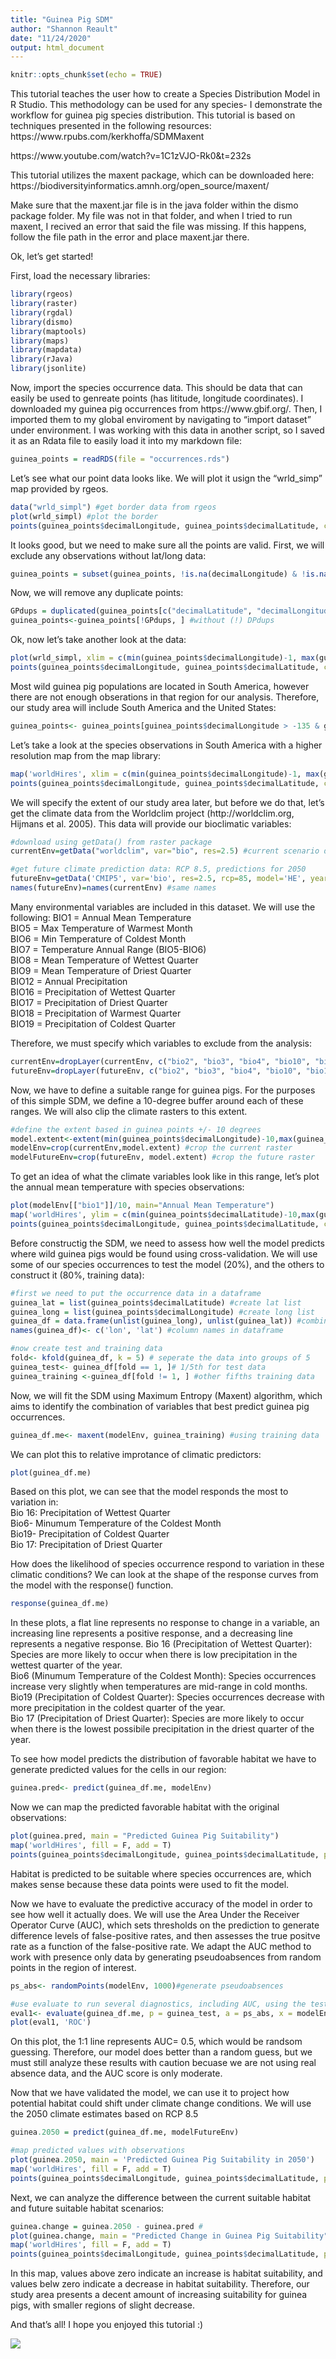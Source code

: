 ```yaml
---
title: "Guinea Pig SDM"
author: "Shannon Reault"
date: "11/24/2020"
output: html_document
---
```


```r
knitr::opts_chunk$set(echo = TRUE)
```
This tutorial teaches the user how to create a Species Distribution Model in R Studio. This methodology can be used for any species- I demonstrate the workflow for guinea pig species distribution. This tutorial is based on techniques presented in the following resources:
https://www.rpubs.com/kerkhoffa/SDMMaxent

https://www.youtube.com/watch?v=1C1zVJO-Rk0&t=232s

This tutorial utilizes the maxent package, which can be downloaded here:
https://biodiversityinformatics.amnh.org/open_source/maxent/

Make sure that the maxent.jar file is in the java folder within the dismo package folder. My file was not in that folder, and when I tried to run maxent, I recived an error that said the file was missing. If this happens, follow the file path in the error and place maxent.jar there. 

Ok, let's get started!

First, load the necessary libraries:
```r
library(rgeos)
library(raster)
library(rgdal)
library(dismo)
library(maptools)
library(maps)
library(mapdata)
library(rJava)
library(jsonlite)
```
Now, import the species occurrence data. This should be data that can easily be used to genreate points (has lititude, longitude coordinates). I downloaded my guinea pig occurrences from https://www.gbif.org/. Then, I imported them to my global enviroment by navigating to "import dataset" under environment. I was working with this data in another script, so I saved it as an Rdata file to easily load it into my markdown file:
```r
guinea_points = readRDS(file = "occurrences.rds")
```
Let's see what our point data looks like. We will plot it usign the "wrld_simp" map provided by rgeos. 
```r
data("wrld_simpl") #get border data from rgeos
plot(wrld_simpl) #plot the border
points(guinea_points$decimalLongitude, guinea_points$decimalLatitude, col = "red") #plot the points
```

It looks good, but we need to make sure all the points are valid. First, we will exclude any observations without lat/long data:

```r
guinea_points = subset(guinea_points, !is.na(decimalLongitude) & !is.na(decimalLatitude)) # specifying to only include data where lat/long values are not (!) NA
```
Now, we will remove any duplicate points:
```r
GPdups = duplicated(guinea_points[c("decimalLatitude", "decimalLongitude")])
guinea_points<-guinea_points[!GPdups, ] #without (!) DPdups
```
Ok, now let's take another look at the data:
```r
plot(wrld_simpl, xlim = c(min(guinea_points$decimalLongitude)-1, max(guinea_points$decimalLongitude)+1), ylim = c(min(guinea_points$decimalLatitude)-1, max(guinea_points$decimalLatitude)+1), axes = T, col = "light yellow")
points(guinea_points$decimalLongitude, guinea_points$decimalLatitude, col = "blue", pch = 20, cex=.75)
```

Most wild guinea pig populations are located in South America, however there are not enough obserations in that region for our analysis. Therefore, our study area will include South America and the United States:
```r
guinea_points<- guinea_points[guinea_points$decimalLongitude > -135 & guinea_points$decimalLongitude< -50 & guinea_points$decimalLatitude> -60 & guinea_points$decimalLatitude< 40, ]
```
Let's take a look at the species observations in South America with a higher resolution map from the map library:
```r
map('worldHires', xlim = c(min(guinea_points$decimalLongitude)-1, max(guinea_points$decimalLongitude)+1), ylim = c(min(guinea_points$decimalLatitude)-1, max(guinea_points$decimalLatitude)+1), fill = T, col = "light yellow")
points(guinea_points$decimalLongitude, guinea_points$decimalLatitude, col = "blue", pch = 20, cex=.75)
```

We will specify the extent of our study area later, but before we do that, let's get the climate data from the Worldclim project (http://worldclim.org, Hijmans et al. 2005). This data will provide our bioclimatic variables:
```r
#download using getData() from raster package
currentEnv=getData("worldclim", var="bio", res=2.5) #current scenario data

#get future climate prediction data: RCP 8.5, predictions for 2050
futureEnv=getData('CMIP5', var='bio', res=2.5, rcp=85, model='HE', year=50)
names(futureEnv)=names(currentEnv) #same names
```
Many environmental variables are included in this dataset. We will use the following:
BIO1 = Annual Mean Temperature\
BIO5 = Max Temperature of Warmest Month\
BIO6 = Min Temperature of Coldest Month\
BIO7 = Temperature Annual Range (BIO5-BIO6)\
BIO8 = Mean Temperature of Wettest Quarter\
BIO9 = Mean Temperature of Driest Quarter\
BIO12 = Annual Precipitation\
BIO16 = Precipitation of Wettest Quarter\
BIO17 = Precipitation of Driest Quarter\
BIO18 = Precipitation of Warmest Quarter\
BIO19 = Precipitation of Coldest Quarter\

Therefore, we must specify which variables to exclude from the analysis:
```r
currentEnv=dropLayer(currentEnv, c("bio2", "bio3", "bio4", "bio10", "bio11", "bio13", "bio14", "bio15")) #drop layers from current scenario
futureEnv=dropLayer(futureEnv, c("bio2", "bio3", "bio4", "bio10", "bio11", "bio13", "bio14", "bio15")) #drop layers from future scenario
```
Now, we have to define a suitable range for guinea pigs. For the purposes of this simple SDM, we define a 10-degree buffer around each of these ranges. We will also clip the climate rasters to this extent. 
```r
#define the extent based in guinea points +/- 10 degrees
model.extent<-extent(min(guinea_points$decimalLongitude)-10,max(guinea_points$decimalLongitude)+10,min(guinea_points$decimalLatitude)-10,max(guinea_points$decimalLatitude)+10)
modelEnv=crop(currentEnv,model.extent) #crop the current raster
modelFutureEnv=crop(futureEnv, model.extent) #crop the future raster
```

To get an idea of what the climate variables look like in this range, let's plot the annual mean temperature with species observations:
```r
plot(modelEnv[["bio1"]]/10, main="Annual Mean Temperature")
map('worldHires', ylim = c(min(guinea_points$decimalLatitude)-10,max(guinea_points$decimalLatitude)+10), xlim = c(min(guinea_points$decimalLongitude)-10,max(guinea_points$decimalLongitude)+10), fill = F, add = T)
points(guinea_points$decimalLongitude, guinea_points$decimalLatitude, col = "blue", pch = 20, cex=.75)
```

Before constructig the SDM, we need to assess how well the model predicts where wild guinea pigs would be found using cross-validation. We will use some of our species occurrences to test the model (20%), and the others to construct it (80%, training data):
```r
#first we need to put the occurrence data in a dataframe
guinea_lat = list(guinea_points$decimalLatitude) #create lat list
guinea_long = list(guinea_points$decimalLongitude) #create long list
guinea_df = data.frame(unlist(guinea_long), unlist(guinea_lat)) #combine into a dataframe
names(guinea_df)<- c('lon', 'lat') #column names in dataframe

#now create test and training data
fold<- kfold(guinea_df, k = 5) # seperate the data into groups of 5
guinea_test<- guinea_df[fold == 1, ]# 1/5th for test data
guinea_training <-guinea_df[fold != 1, ] #other fifths training data
```
Now, we will fit the SDM using Maximum Entropy (Maxent) algorithm, which aims to identify the combination of variables that best predict guinea pig occurrences. 
```r
guinea_df.me<- maxent(modelEnv, guinea_training) #using training data
```
We can plot this to relative improtance of climatic predictors:
```r
plot(guinea_df.me)
```

Based on this plot, we can see that the model responds the most to variation in:\
Bio 16: Precipitation of Wettest Quarter\
Bio6- Minumum Temperature of the Coldest Month\
Bio19- Precipitation of Coldest Quarter\
Bio 17: Precipitation of Driest Quarter\

How does the likelihood of species occurrence respond to variation in these climatic conditions?
We can look at the shape of the response curves from the model with the response() function.
```r
response(guinea_df.me)
```

In these plots, a flat line represents no response to change in a variable, an increasing line represents a positive response, and a decreasing line represents a negative response. 
Bio 16 (Precipitation of Wettest Quarter): Species are more likely to occur when there is low precipitation in the wettest quarter of the year.\
Bio6 (Minumum Temperature of the Coldest Month): Species occurrences increase very slightly when temperatures are mid-range in cold months.\
Bio19 (Precipitation of Coldest Quarter): Species occurrences decrease with more precipitation in the coldest quarter of the year.\
Bio 17 (Precipitation of Driest Quarter): Species are more likely to occur when there is the lowest possibile precipitation in the driest quarter of the year. \

To see how model predicts the distribution of favorable habitat we have to generate predicted values for the cells in our region:
```r
guinea.pred<- predict(guinea_df.me, modelEnv)
```
Now we can map the predicted favorable habitat with the original observations:
```r
plot(guinea.pred, main = "Predicted Guinea Pig Suitability")
map('worldHires', fill = F, add = T)
points(guinea_points$decimalLongitude, guinea_points$decimalLatitude, pch = 20, cex =.7)
```

Habitat is predicted to be suitable where species occurrences are, which makes sense because these data points were used to fit the model. 

Now we have to evaluate the predictive accuracy of the model in order to see how well it actually does. We will use the Area Under the Receiver Operator Curve (AUC), which sets thresholds on the prediction to generate difference levels of false-positive rates, and then assesses the true positve rate as a function of the false-positive rate. We adapt the AUC method to work with presence only data by generating pseudoabsences from random points in the region of interest. 
```r
ps_abs<- randomPoints(modelEnv, 1000)#generate pseudoabsences

#use evaluate to run several diagnostics, including AUC, using the test points as presence data
eval1<- evaluate(guinea_df.me, p = guinea_test, a = ps_abs, x = modelEnv)
plot(eval1, 'ROC')
```

On this plot, the 1:1 line represents AUC= 0.5, which would be randsom guessing. Therefore, our model does better than a random guess, but we must still analyze these results with caution becuase we are not using real absence data, and the AUC score is only moderate. 

Now that we have validated the model, we can use it to project how potential habitat could shift under climate change conditions. We will use the 2050 climate estimates based on RCP 8.5
```r
guinea.2050 = predict(guinea_df.me, modelFutureEnv)

#map predicted values with observations
plot(guinea.2050, main = 'Predicted Guinea Pig Suitability in 2050')
map('worldHires', fill = F, add = T)
points(guinea_points$decimalLongitude, guinea_points$decimalLatitude, pch = 20, cex =.7)
```

Next, we can analyze the difference between the current suitable habitat and future suitable habitat scenarios:
```r
guinea.change = guinea.2050 - guinea.pred #
plot(guinea.change, main = "Predicted Change in Guinea Pig Suitability")
map('worldHires', fill = F, add = T)
points(guinea_points$decimalLongitude, guinea_points$decimalLatitude, pch = 20, cex =.7)
```

In this map, values above zero indicate an increase is habitat suitability, and values belw zero indicate a decrease in habitat suitability. Therefore, our study area presents a decent amount of increasing suitability for guinea pigs, with smaller regions of slight decrease. 

And that's all! I hope you enjoyed this tutorial :)

![](images/gibbs_proj.PNG)